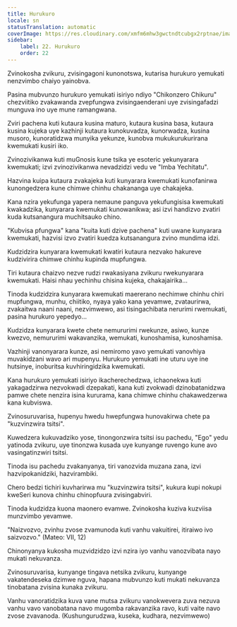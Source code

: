 ```yaml
---
title: Hurukuro
locale: sn
statusTranslation: automatic
coverImage: https://res.cloudinary.com/xmfm6mhw3gwctndtcubgx2rptnae/image/upload/v1740468922/small_cover_tratado_de_psicologia_revolucionaria_a4c0dca4e0.webp
sidebar:
    label: 22. Hurukuro
    order: 22
---
```

Zvinokosha zvikuru, zvisingagoni kunonotswa, kutarisa hurukuro yemukati nenzvimbo chaiyo yainobva.

Pasina mubvunzo hurukuro yemukati isiriyo ndiyo "Chikonzero Chikuru" chezviitiko zvakawanda zvepfungwa zvisingaenderani uye zvisingafadzi munguva ino uye mune ramangwana.

Zviri pachena kuti kutaura kusina maturo, kutaura kusina basa, kutaura kusina kujeka uye kazhinji kutaura kunokuvadza, kunorwadza, kusina musoro, kunoratidzwa munyika yekunze, kunobva mukukurukurirana kwemukati kusiri iko.

Zvinozivikanwa kuti muGnosis kune tsika ye esoteric yekunyarara kwemukati; izvi zvinozivikanwa nevadzidzi vedu ve "Imba Yechitatu".

Hazvina kuipa kutaura zvakajeka kuti kunyarara kwemukati kunofanirwa kunongedzera kune chimwe chinhu chakananga uye chakajeka.

Kana nzira yekufunga yapera nemaune panguva yekufungisisa kwemukati kwakadzika, kunyarara kwemukati kunowanikwa; asi izvi handizvo zvatiri kuda kutsanangura muchitsauko chino.

"Kubvisa pfungwa" kana "kuita kuti dzive pachena" kuti uwane kunyarara kwemukati, hazvisi izvo zvatiri kuedza kutsanangura zvino mundima idzi.

Kudzidzira kunyarara kwemukati kwatiri kutaura nezvako hakureve kudzivirira chimwe chinhu kupinda mupfungwa.

Tiri kutaura chaizvo nezve rudzi rwakasiyana zvikuru rwekunyarara kwemukati. Haisi nhau yechinhu chisina kujeka, chakajairika...

Tinoda kudzidzira kunyarara kwemukati maererano nechimwe chinhu chiri mupfungwa, munhu, chiitiko, nyaya yako kana yevamwe, zvataurirwa, zvakaitwa naani naani, nezvimwewo, asi tisingachibata nerurimi rwemukati, pasina hurukuro yepedyo...

Kudzidza kunyarara kwete chete nemururimi rwekunze, asiwo, kunze kwezvo, nemururimi wakavanzika, wemukati, kunoshamisa, kunoshamisa.

Vazhinji vanonyarara kunze, asi nemiromo yavo yemukati vanovhiya muvakidzani wavo ari mupenyu. Hurukuro yemukati ine uturu uye ine hutsinye, inoburitsa kuvhiringidzika kwemukati.

Kana hurukuro yemukati isiriyo ikacherechedzwa, ichaonekwa kuti yakagadzirwa nezvokwadi dzepakati, kana kuti zvokwadi dzinobatanidzwa pamwe chete nenzira isina kururama, kana chimwe chinhu chakawedzerwa kana kubviswa.

Zvinosuruvarisa, hupenyu hwedu hwepfungwa hunovakirwa chete pa "kuzvinzwira tsitsi".

Kuwedzera kukuvadziko yose, tinongonzwira tsitsi isu pachedu, "Ego" yedu yatinoda zvikuru, uye tinonzwa kusada uye kunyange ruvengo kune avo vasingatinzwiri tsitsi.

Tinoda isu pachedu zvakanyanya, tiri vanozvida muzana zana, izvi hazvipokanidziki, hazvirambiki.

Chero bedzi tichiri kuvharirwa mu "kuzvinzwira tsitsi", kukura kupi nokupi kweSeri kunova chinhu chinopfuura zvisingabviri.

Tinoda kudzidza kuona maonero evamwe. Zvinokosha kuziva kuzviisa munzvimbo yevamwe.

"Naizvozvo, zvinhu zvose zvamunoda kuti vanhu vakuitirei, itiraiwo ivo saizvozvo." (Mateo: VII, 12)

Chinonyanya kukosha muzvidzidzo izvi nzira iyo vanhu vanozvibata nayo mukati nekuvanza.

Zvinosuruvarisa, kunyange tingava netsika zvikuru, kunyange vakatendeseka dzimwe nguva, hapana mubvunzo kuti mukati nekuvanza tinobatana zvisina kunaka zvikuru.

Vanhu vanoratidzika kuva vane mutsa zvikuru vanokwevera zuva nezuva vanhu vavo vanobatana navo mugomba rakavanzika ravo, kuti vaite navo zvose zvavanoda. (Kushungurudzwa, kuseka, kudhara, nezvimwewo)

